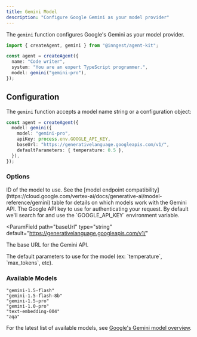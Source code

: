 ```yaml
---
title: Gemini Model
description: "Configure Google Gemini as your model provider"
---
```


The `gemini` function configures Google's Gemini as your model provider.

```ts
import { createAgent, gemini } from "@inngest/agent-kit";

const agent = createAgent({
  name: "Code writer",
  system: "You are an expert TypeScript programmer.",
  model: gemini("gemini-pro"),
});
```

## Configuration

The `gemini` function accepts a model name string or a configuration object:

```ts
const agent = createAgent({
  model: gemini({
    model: "gemini-pro",
    apiKey: process.env.GOOGLE_API_KEY,
    baseUrl: "https://generativelanguage.googleapis.com/v1/",
    defaultParameters: { temperature: 0.5 },
  }),
});
```

### Options

<ParamField path="model" type="string" required>
  ID of the model to use. See the [model endpoint
  compatibility](https://cloud.google.com/vertex-ai/docs/generative-ai/model-reference/gemini)
  table for details on which models work with the Gemini API.
</ParamField>

<ParamField path="apiKey" type="string">
  The Google API key to use for authenticating your request. By default we'll
  search for and use the `GOOGLE_API_KEY` environment variable.
</ParamField>

<ParamField
  path="baseUrl"
  type="string"
  default="https://generativelanguage.googleapis.com/v1/"
>
  The base URL for the Gemini API.
</ParamField>

<ParamField path="defaultParameters" type="object">
  The default parameters to use for the model (ex: `temperature`, `max_tokens`,
  etc).
</ParamField>

### Available Models

```plaintext Gemini
"gemini-1.5-flash"
"gemini-1.5-flash-8b"
"gemini-1.5-pro"
"gemini-1.0-pro"
"text-embedding-004"
"aqa"
```

For the latest list of available models, see [Google's Gemini model overview](https://cloud.google.com/vertex-ai/docs/generative-ai/model-reference/gemini).
